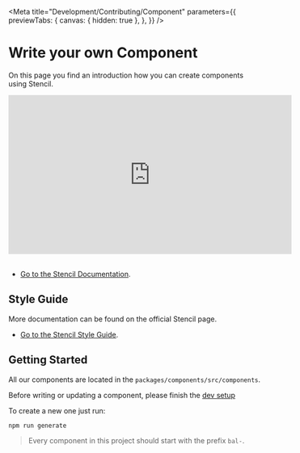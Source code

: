 
<Meta
  title="Development/Contributing/Component"
  parameters={{
    previewTabs: {
      canvas: { hidden: true },
    },
  }}
/>

# Write your own Component

On this page you find an introduction how you can create components using Stencil.

<iframe
  width="560"
  height="315"
  src="https://www.youtube.com/embed/KzhBkegzjlg"
  title="YouTube video player"
  frameBorder="0"
  allow="accelerometer; autoplay; clipboard-write; encrypted-media; gyroscope; picture-in-picture"
  allowFullScreen
></iframe>
<br />
<br />

- [Go to the Stencil Documentation](https://stenciljs.com/docs/my-first-component).

## Style Guide

More documentation can be found on the official Stencil page.

- [Go to the Stencil Style Guide](https://stenciljs.com/docs/style-guide).

## Getting Started

All our components are located in the `packages/components/src/components`.

Before writing or updating a component, please finish the [dev setup](?path=/docs/development-contributing-dev-setup--page)

To create a new one just run:

```bash
npm run generate
```

> Every component in this project should start with the prefix `bal-`.

<bal-doc-github link="/stories/development/contributing/01-component.stories.mdx"></bal-doc-github>
